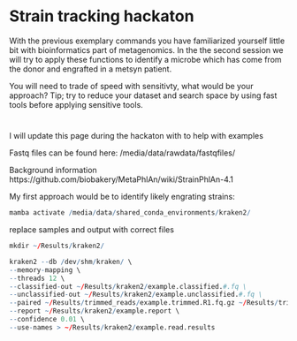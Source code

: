 # Strain tracking hackaton

With the previous exemplary commands you have familiarized yourself little bit with bioinformatics part of metagenomics. In the the second session we will try to apply these functions to identify a microbe which has come from the donor and engrafted in a metsyn patient.

You will need to trade of speed with sensitivty, what would be your approach?
Tip; try to reduce your dataset and search space by using fast tools before applying sensitive tools.

# 

I will update this page during the hackaton with to help with examples 

Fastq files can be found here:
/media/data/rawdata/fastqfiles/


Background information 
https://github.com/biobakery/MetaPhlAn/wiki/StrainPhlAn-4.1

My first approach would be to identify likely engrating strains:

```{r, eval=F, class.source='klippy'}
mamba activate /media/data/shared_conda_environments/kraken2/
```

replace samples and output  with correct files

```{r, eval=F, class.source='klippy'}
mkdir ~/Results/kraken2/

kraken2 --db /dev/shm/kraken/ \
--memory-mapping \
--threads 12 \
--classified-out ~/Results/kraken2/example.classified.#.fq \
--unclassified-out ~/Results/kraken2/example.unclassified.#.fq \
--paired ~/Results/trimmed_reads/example.trimmed.R1.fq.gz ~/Results/trimmed_reads/example.trimmed.R2.fq.gz \
--report ~/Results/kraken2/example.report \
--confidence 0.01 \
--use-names > ~/Results/kraken2/example.read.results
```
